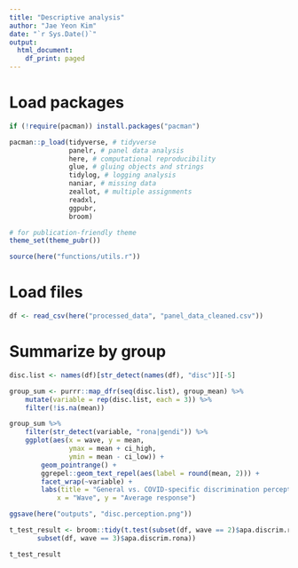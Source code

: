 ```yaml
---
title: "Descriptive analysis"
author: "Jae Yeon Kim"
date: "`r Sys.Date()`"
output:
  html_document:
    df_print: paged
---
```


# Load packages 

```r
if (!require(pacman)) install.packages("pacman")

pacman::p_load(tidyverse, # tidyverse 
               panelr, # panel data analysis
               here, # computational reproducibility 
               glue, # gluing objects and strings 
               tidylog, # logging analysis
               naniar, # missing data 
               zeallot, # multiple assignments 
               readxl, 
               ggpubr, 
               broom)

# for publication-friendly theme 
theme_set(theme_pubr())

source(here("functions/utils.r"))
```

# Load files 

```r
df <- read_csv(here("processed_data", "panel_data_cleaned.csv"))
```

# Summarize by group

```r
disc.list <- names(df)[str_detect(names(df), "disc")][-5]

group_sum <- purrr::map_dfr(seq(disc.list), group_mean) %>%
    mutate(variable = rep(disc.list, each = 3)) %>%
    filter(!is.na(mean)) 

group_sum %>%
    filter(str_detect(variable, "rona|gendi")) %>%
    ggplot(aes(x = wave, y = mean,
               ymax = mean + ci_high, 
               ymin = mean - ci_low)) +
        geom_pointrange() +
        ggrepel::geom_text_repel(aes(label = round(mean, 2))) +
        facet_wrap(~variable) +
        labs(title = "General vs. COVID-specific discrimination perception",
            x = "Wave", y = "Average response")

ggsave(here("outputs", "disc.perception.png"))

t_test_result <- broom::tidy(t.test(subset(df, wave == 2)$apa.discrim.rona,
       subset(df, wave == 3)$apa.discrim.rona))

t_test_result
``` 